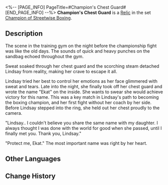 <%-- [PAGE_INFO]
PageTitle=#Champion's Chest Guard#
[END_PAGE_INFO] --%>
{{Relic Infobox
|id        = 61053
|image     = Item Champion's Chest Guard.png{{subst:void|<!--$UPLOAD:<<SpriteOutput/RelicFigures/IconRelic_105_3.png>-<Item Champion's Chest Guard.png>-<Relic Icons>>-->}}
|set       = Champion of Streetwise Boxing
|piece     = Body
|mentions  = 
}}
{{Description|A boxer's professional-level chest guard. The outer and inner padding is designed to provide protection while not hindering movement.}}
'''Champion's Chest Guard''' is a [[Relic]] in the set [[Champion of Streetwise Boxing]].

==Description==
The scene in the training gym on the night before the championship fight was like the old days. The sounds of quick and heavy punches on the sandbag echoed throughout the gym.

Sweat soaked through her chest guard and the scorching steam detached Lindsay from reality, making her crave to escape it all.

Lindsay tried her best to control her emotions as her face glimmered with sweat and tears. Late into the night, she finally took off her chest guard and wrote the name "Ekat" on the inside. She wants to swear she would achieve victory for this name. This was a key match in Lindsay's path to becoming the boxing champion, and her first fight without her coach by her side. Before Lindsay stepped into the ring, she held out her chest proudly to the camera.

"Lindsay.. I couldn't believe you share the same name with my daughter. I always thought I was done with the world for good when she passed, until I finally met you. Thank you, Lindsay."

"Protect me, Ekat." The most important name was right by her heart.

==Other Languages==
{{Other Languages
|en   = Champion's Chest Guard
|zhs  = 拳王的贴身护胸
|zht  = 拳王的貼身護胸
|ja   = チャンピオンのチェストガード
|ko   = 격투왕의 가슴 보호대
|es   = Protector de torso de la campeona
|fr   = Protège-poitrine de championne
|ru   = Нагрудник чемпиона
|th   = Champion's Chest Guard
|vi   = Bảo Hộ Ngực Của Quyền Vương
|de   = Brustschutz des Champions
|id   = Champion's Chest Guard
|pt   = Peitoral da Campeã
}}

==Change History==
{{Change History|1.0}}
